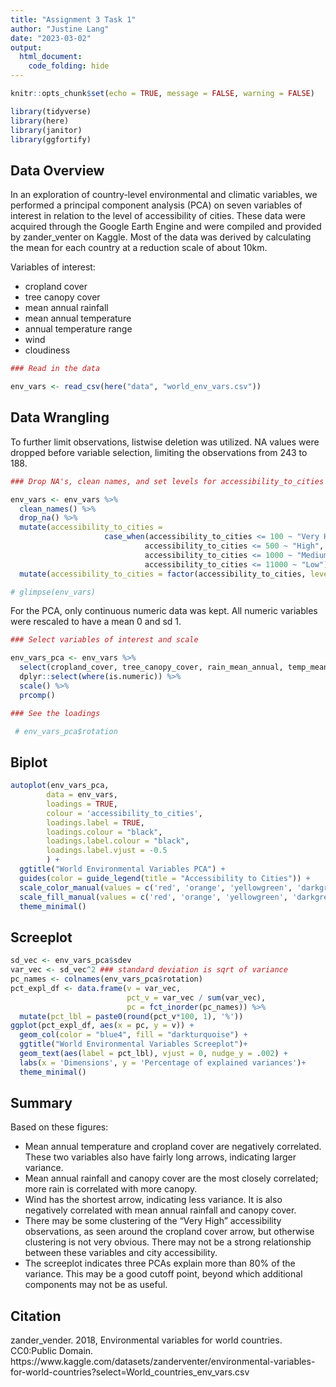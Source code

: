```yaml
---
title: "Assignment 3 Task 1"
author: "Justine Lang"
date: "2023-03-02"
output: 
  html_document: 
    code_folding: hide
---
```


```r
knitr::opts_chunk$set(echo = TRUE, message = FALSE, warning = FALSE)

library(tidyverse)
library(here)
library(janitor)
library(ggfortify)
```

## Data Overview

In an exploration of country-level environmental and climatic variables, we performed a principal component analysis (PCA) on seven variables of interest in relation to the level of accessibility of cities. These data were acquired through the Google Earth Engine and were compiled and provided by zander_venter on Kaggle. Most of the data was derived by calculating the mean for each country at a reduction scale of about 10km.

Variables of interest:

- cropland cover
- tree canopy cover 
- mean annual rainfall
- mean annual temperature
- annual temperature range
- wind
- cloudiness


```r
### Read in the data

env_vars <- read_csv(here("data", "world_env_vars.csv"))
```


## Data Wrangling

To further limit observations, listwise deletion was utilized. NA values were dropped before variable selection, limiting the observations from 243 to 188. 

```r
### Drop NA's, clean names, and set levels for accessibility_to_cities

env_vars <- env_vars %>%
  clean_names() %>%
  drop_na() %>% 
  mutate(accessibility_to_cities =
                     case_when(accessibility_to_cities <= 100 ~ "Very High", 
                              accessibility_to_cities <= 500 ~ "High",
                              accessibility_to_cities <= 1000 ~ "Medium",
                              accessibility_to_cities <= 11000 ~ "Low")) %>% 
  mutate(accessibility_to_cities = factor(accessibility_to_cities, levels = c('Low', 'Medium', 'High', 'Very High')))

# glimpse(env_vars)
```


For the PCA, only continuous numeric data was kept. All numeric variables were rescaled to have a mean 0 and sd 1.

```r
### Select variables of interest and scale

env_vars_pca <- env_vars %>%
  select(cropland_cover, tree_canopy_cover, rain_mean_annual, temp_mean_annual, temp_annual_range, wind, cloudiness) %>% 
  dplyr::select(where(is.numeric)) %>%
  scale() %>%
  prcomp()

### See the loadings

 # env_vars_pca$rotation
```


## Biplot

```r

autoplot(env_vars_pca,
     	data = env_vars,
     	loadings = TRUE,
     	colour = 'accessibility_to_cities',
     	loadings.label = TRUE,
     	loadings.colour = "black",
     	loadings.label.colour = "black",
     	loadings.label.vjust = -0.5
     	) + 
  ggtitle("World Environmental Variables PCA") +
  guides(color = guide_legend(title = "Accessibility to Cities")) +
  scale_color_manual(values = c('red', 'orange', 'yellowgreen', 'darkgreen')) +
  scale_fill_manual(values = c('red', 'orange', 'yellowgreen', 'darkgreen')) +
  theme_minimal()
```


## Screeplot

```r

sd_vec <- env_vars_pca$sdev
var_vec <- sd_vec^2 ### standard deviation is sqrt of variance
pc_names <- colnames(env_vars_pca$rotation)
pct_expl_df <- data.frame(v = var_vec,
                          pct_v = var_vec / sum(var_vec),
                          pc = fct_inorder(pc_names)) %>%
  mutate(pct_lbl = paste0(round(pct_v*100, 1), '%'))
ggplot(pct_expl_df, aes(x = pc, y = v)) +
  geom_col(color = "blue4", fill = "darkturquoise") +
  ggtitle("World Environmental Variables Screeplot")+
  geom_text(aes(label = pct_lbl), vjust = 0, nudge_y = .002) +
  labs(x = 'Dimensions', y = 'Percentage of explained variances')+
  theme_minimal()
```


## Summary

Based on these figures:

* Mean annual temperature and cropland cover are negatively correlated. These two variables also have fairly long arrows, indicating larger variance.
* Mean annual rainfall and canopy cover are the most closely correlated; more rain is correlated with more canopy. 
* Wind has the shortest arrow, indicating less variance. It is also negatively correlated with mean annual rainfall and canopy cover. 
* There may be some clustering of the "Very High" accessibility observations, as seen around the cropland cover arrow, but otherwise clustering is not very obvious. There may not be a strong relationship between these variables and city accessibility. 
* The screeplot indicates three PCAs explain more than 80% of the variance. This may be a good cutoff point, beyond which additional components may not be as useful.


## Citation

zander_vender. 2018, Environmental variables for world countries. CC0:Public Domain. https://www.kaggle.com/datasets/zanderventer/environmental-variables-for-world-countries?select=World_countries_env_vars.csv
 








